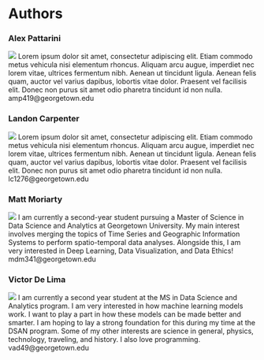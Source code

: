 # Authors {#authors}


::: {layout-ncol=2}

### Alex Pattarini
![](../img/website-images/authors/alex.jpg)
Lorem ipsum dolor sit amet, consectetur adipiscing elit. Etiam commodo metus vehicula nisi elementum rhoncus. Aliquam arcu augue, imperdiet nec lorem vitae, ultrices fermentum nibh. Aenean ut tincidunt ligula. Aenean felis quam, auctor vel varius dapibus, lobortis vitae dolor. Praesent vel facilisis elit. Donec non purus sit amet odio pharetra tincidunt id non nulla. amp419@georgetown.edu

### Landon Carpenter
![](../img/website-images/authors/landon.png)
Lorem ipsum dolor sit amet, consectetur adipiscing elit. Etiam commodo metus vehicula nisi elementum rhoncus. Aliquam arcu augue, imperdiet nec lorem vitae, ultrices fermentum nibh. Aenean ut tincidunt ligula. Aenean felis quam, auctor vel varius dapibus, lobortis vitae dolor. Praesent vel facilisis elit. Donec non purus sit amet odio pharetra tincidunt id non nulla. lc1276@georgetown.edu

:::

::: {layout-ncol=2}

### Matt Moriarty
![](../img/website-images/authors/matt.jpg)
I am currently a second-year student pursuing a Master of Science in Data Science and Analytics at Georgetown University. My main interest involves merging the topics of Time Series and Geographic Information Systems to perform spatio-temporal data analyses. Alongside this, I am very interested in Deep Learning, Data Visualization, and Data Ethics! mdm341@georgetown.edu

### Victor De Lima
![](../img/website-images/authors/victor.jpeg)
I am currently a second year student at the MS in Data Science and Analytics program. I am very interested in how machine learning models work. I want to play a part in how these models can be made better and smarter. I am hoping to lay a strong foundation for this during my time at the DSAN program. Some of my other interests are science in general, physics, technology, traveling, and history. I also love programming. vad49@georgetown.edu


:::
